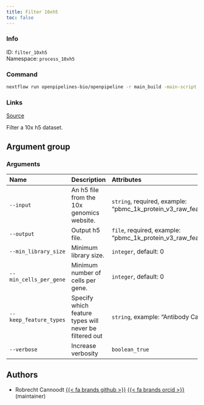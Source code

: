 ```yaml
---
title: Filter 10xh5
toc: false
---
```


::: {.column-margin}

### Info

ID: `filter_10xh5`  
Namespace: `process_10xh5`

### Command

```bash
nextflow run openpipelines-bio/openpipeline -r main_build -main-script target/nextflow/process_10xh5/filter_10xh5/main.nf --help
```

### Links
[Source](https://github.com/openpipelines-bio/openpipeline/blob/main/src/process_10xh5/filter_10xh5){.btn-action .btn-sm .btn-info .btn role="button"}
:::

Filter a 10x h5 dataset.


## Argument group

### Arguments



|Name                   |Description                                            |Attributes                                                                        |
|:----------------------|:------------------------------------------------------|:---------------------------------------------------------------------------------|
|`--input`              |An h5 file from the 10x genomics website.              |`string`, required, example: "pbmc_1k_protein_v3_raw_feature_bc_matrix.h5"        |
|`--output`             |Output h5 file.                                        |`file`, required, example: "pbmc_1k_protein_v3_raw_feature_bc_matrix_filtered.h5" |
|`--min_library_size`   |Minimum library size.                                  |`integer`, default: 0                                                             |
|`--min_cells_per_gene` |Minimum number of cells per gene.                      |`integer`, default: 0                                                             |
|`--keep_feature_types` |Specify which feature types will never be filtered out |`string`, example: "Antibody Capture"                                             |
|`--verbose`            |Increase verbosity                                     |`boolean_true`                                                                    |

## Authors

 * Robrecht Cannoodt [{{< fa brands github >}}](https://github.com/rcannood) [{{< fa brands orcid >}}](https://orcid.org/0000-0003-3641-729X) (maintainer)

